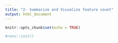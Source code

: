 ```yaml
---
title: "2- Summarize and Visualize feature count"
output: html_document
---
```


```r
knitr::opts_chunk$set(echo = TRUE)

#renv::init()
```
